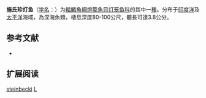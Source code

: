 {{Speciesbox
| name = 施氏珍灯鱼
| status = NE
| status_system = IUCN3.1
| image = 
| genus = Lampanyctus
| species = steinbecki
| authority = [[Bolin|Bolin]], 1939
| synonyms = 
}}

'''施氏珍灯鱼'''（[[学名|学名]]：{{lang|la|''Lampanyctus steinbecki''}}）为[[輻鰭魚綱|輻鰭魚綱]][[燈籠魚目|燈籠魚目]][[灯笼鱼科|灯笼鱼科]]的其中一[[種|種]]。分布于[[印度洋|印度洋]]及[[太平洋|太平洋]]海域，為深海魚類，棲息深度80-100公尺，體長可達3.8公分。

== 参考文献 ==
{{refbegin}}
*{{FishBase_species|genus=Lampanyctus|species=steinbecki |year=2012|month=2}}
{{refend}}

== 扩展阅读 ==
{{refbegin}}
{{wikispecies-inline|Lampanyctus steinbecki|施氏珍灯鱼}}
{{refend}}
{{Taxonbar|from=Q2533760}}

[[Category:珍灯鱼属|steinbecki]]
[[Category:1939年描述的魚類|L]]


{{灯笼鱼目小作品}}